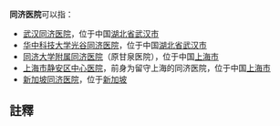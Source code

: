 '''同济医院'''{{NoteTag|事实上，只有武汉同济医院拥有'''同济医院'''的品牌，并已将“同济”注册为医院领域的商标。在同济大学合并铁道大学建立医学院并将原上海甘泉医院更名为同济大学附属同济医院后，曾因此将武汉同济医院告上法庭，希望武汉同济医院至少能同意品牌共享。对此同济医院未作表态。详见：{{cite web| url=http://www.cipnews.com.cn/showArticle.asp?Articleid=16021| title=“同济”商标引发纠纷| accessdate=2012-04-08| deadurl=yes| archiveurl=https://web.archive.org/web/20150505102619/http://www.cipnews.com.cn/showArticle.asp?Articleid=16021| archivedate=2015-05-05}}}}可以指：
* [[武汉同济医院|武汉同济医院]]，位于中国[[湖北省|湖北省]][[武汉市|武汉市]]
* [[华中科技大学光谷同济医院|华中科技大学光谷同济医院]]，位于中国[[湖北省|湖北省]][[武汉市|武汉市]]
* [[同济大学附属同济医院|同济大学附属同济医院]]（原甘泉医院），位于中国[[上海市|上海市]]
* [[上海市静安区中心医院|上海市静安区中心医院]]，前身为留守上海的同济医院，位于中国[[上海市|上海市]]
* [[新加坡同济医院|新加坡同济医院]]，位于[[新加坡|新加坡]]

==註釋==
{{NoteFoot}}

{{disambiguation|CAT=四字醫院消歧義}}